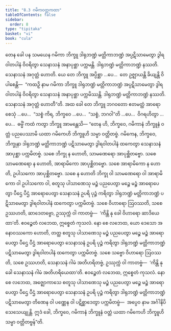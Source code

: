 ```yaml
---
title: "8.3 ဂမိကဝတ္တကထာ"
tableOfContents: false
sidebar:
  order: 8
type: "tipitaka"
basket: "vi"
book: "cula"
---
```



<DynamicBreadcrumb />

<Division number="360" book="cula">

<Paragraph number="1667" book="cula">
တေန ခေါ ပန သမယေန ဂမိကာ ဘိက္ခူ ဒါရုဘဏ္ဍံ မတ္တိကာဘဏ္ဍံ အပ္ပဋိသာမေတွာ ဒွါရဝါတပါနံ ဝိဝရိတွာ သေနာသနံ အနာပုစ္ဆာ ပက္ကမန္တိ. ဒါရုဘဏ္ဍံ မတ္တိကာဘဏ္ဍံ နဿတိ. သေနာသနံ အဂုတ္တံ ဟောတိ. ယေ တေ ဘိက္ခူ အပ္ပိစ္ဆာ …ပေ…  တေ ဥဇ္ဈာယန္တိ ခိယျန္တိ ဝိပါစေန္တိ—  “ကထဉှိ နာမ ဂမိကာ ဘိက္ခူ ဒါရုဘဏ္ဍံ မတ္တိကာဘဏ္ဍံ အပ္ပဋိသာမေတွာ ဒွါရဝါတပါနံ ဝိဝရိတွာ သေနာသနံ အနာပုစ္ဆာ ပက္ကမိဿန္တိ. ဒါရုဘဏ္ဍံ မတ္တိကာဘဏ္ဍံ နဿတိ. သေနာသနံ အဂုတ္တံ ဟောတီ”တိ. အထ ခေါ တေ ဘိက္ခူ ဘဂဝတော ဧတမတ္ထံ အာရောစေသုံ …ပေ…  “သစ္စံ ကိရ, ဘိက္ခဝေ …ပေ…  “သစ္စံ, ဘဂဝါ”တိ …ပေ…  ဝိဂရဟိတွာ …ပေ…  ဓမ္မိံ ကထံ ကတွာ ဘိက္ခူ အာမန္တေသိ—
</Paragraph>

</Division>
<Division number="361" book="cula">

<Paragraph number="1668" book="cula">
“တေန ဟိ, ဘိက္ခဝေ, ဂမိကာနံ ဘိက္ခူနံ ဝတ္တံ ပညပေဿာမိ ယထာ ဂမိကေဟိ ဘိက္ခူဟိ သမ္မာ ဝတ္တိတဗ္ဗံ. ဂမိကေန, ဘိက္ခဝေ, ဘိက္ခုနာ ဒါရုဘဏ္ဍံ မတ္တိကာဘဏ္ဍံ ပဋိသာမေတွာ ဒွါရဝါတပါနံ ထကေတွာ သေနာသနံ အာပုစ္ဆာ ပက္ကမိတဗ္ဗံ. သစေ ဘိက္ခု န ဟောတိ, သာမဏေရော အာပုစ္ဆိတဗ္ဗော. သစေ သာမဏေရော န ဟောတိ, အာရာမိကော အာပုစ္ဆိတဗ္ဗော. သစေ အာရာမိကော န ဟောတိ, ဥပါသကော အာပုစ္ဆိတဗ္ဗော. သစေ န ဟောတိ ဘိက္ခု ဝါ သာမဏေရော ဝါ အာရာမိကော ဝါ ဥပါသကော ဝါ, စတူသု ပါသာဏေသု မဉ္စံ ပညပေတွာ မဉ္စေ မဉ္စံ အာရောပေတွာ ပီဌေ ပီဌံ အာရောပေတွာ သေနာသနံ ဥပရိ ပုဉ္ဇံ ကရိတွာ ဒါရုဘဏ္ဍံ မတ္တိကာဘဏ္ဍံ ပဋိသာမေတွာ ဒွါရဝါတပါနံ ထကေတွာ ပက္ကမိတဗ္ဗံ. သစေ ဝိဟာရော ဩဝဿတိ, သစေ ဥဿဟတိ, ဆာဒေတဗ္ဗော, ဥဿုက္ကံ ဝါ ကာတဗ္ဗံ—  ‘ကိန္တိ နု ခေါ ဝိဟာရော ဆာဒိယေထာ’တိ. ဧဝဉ္စေတံ လဘေထ, ဣစ္စေတံ ကုသလံ. နော စေ လဘေထ, ယော ဒေသော အနောဝဿကော ဟောတိ, တတ္ထ စတူသု ပါသာဏေသု မဉ္စံ ပညပေတွာ မဉ္စေ မဉ္စံ အာရောပေတွာ ပီဌေ ပီဌံ အာရောပေတွာ သေနာသနံ ဥပရိ ပုဉ္ဇံ ကရိတွာ ဒါရုဘဏ္ဍံ မတ္တိကာဘဏ္ဍံ ပဋိသာမေတွာ ဒွါရဝါတပါနံ ထကေတွာ ပက္ကမိတဗ္ဗံ. သစေ သဗ္ဗော ဝိဟာရော ဩဝဿတိ, သစေ ဥဿဟတိ, သေနာသနံ ဂါမံ အတိဟရိတဗ္ဗံ, ဥဿုက္ကံ ဝါ ကာတဗ္ဗံ—  ‘ကိန္တိ နု ခေါ သေနာသနံ ဂါမံ အတိဟရိယေထာ’တိ. ဧဝဉ္စေတံ လဘေထ, ဣစ္စေတံ ကုသလံ. နော စေ လဘေထ, အဇ္ဈောကာသေ စတူသု ပါသာဏေသု မဉ္စံ ပညပေတွာ မဉ္စေ မဉ္စံ အာရောပေတွာ ပီဌေ ပီဌံ အာရောပေတွာ သေနာသနံ ဥပရိ ပုဉ္ဇံ ကရိတွာ ဒါရုဘဏ္ဍံ မတ္တိကာဘဏ္ဍံ ပဋိသာမေတွာ တိဏေန ဝါ ပဏ္ဏေန ဝါ ပဋိစ္ဆာဒေတွာ ပက္ကမိတဗ္ဗံ—  အပ္ပေဝ နာမ အင်္ဂါနိပိ သေသေယျုန္တိ. ဣဒံ ခေါ, ဘိက္ခဝေ, ဂမိကာနံ ဘိက္ခူနံ ဝတ္တံ ယထာ ဂမိကေဟိ ဘိက္ခူဟိ သမ္မာ ဝတ္တိတဗ္ဗန်”တိ.
</Paragraph>
</Division>